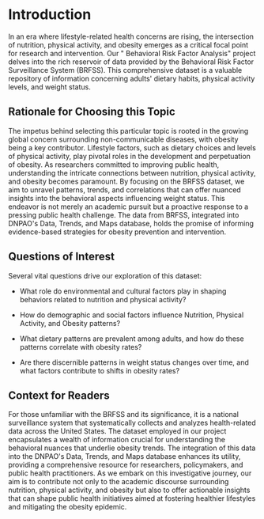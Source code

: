 # Introduction

In an era where lifestyle-related health concerns are rising, the intersection of nutrition, physical
activity, and obesity emerges as a critical focal point for research and intervention. Our &quot;
Behavioral Risk Factor Analysis&quot; project delves into the rich reservoir of data provided by the
Behavioral Risk Factor Surveillance System (BRFSS). This comprehensive dataset is a valuable
repository of information concerning adults&#39; dietary habits, physical activity levels, and weight
status.

## Rationale for Choosing this Topic

The impetus behind selecting this particular topic is rooted in the growing global concern
surrounding non-communicable diseases, with obesity being a key contributor. Lifestyle factors,
such as dietary choices and levels of physical activity, play pivotal roles in the development and
perpetuation of obesity. As researchers committed to improving public health, understanding the
intricate connections between nutrition, physical activity, and obesity becomes paramount.
By focusing on the BRFSS dataset, we aim to unravel patterns, trends, and correlations that can
offer nuanced insights into the behavioral aspects influencing weight status. This endeavor is not
merely an academic pursuit but a proactive response to a pressing public health challenge. The
data from BRFSS, integrated into DNPAO&#39;s Data, Trends, and Maps database, holds the promise
of informing evidence-based strategies for obesity prevention and intervention.

## Questions of Interest 

Several vital questions drive our exploration of this dataset:

  - What role do environmental and cultural factors play in shaping behaviors related to
nutrition and physical activity?

  - How do demographic and social factors influence Nutrition, Physical Activity, and
Obesity patterns?

  - What dietary patterns are prevalent among adults, and how do these patterns correlate
with obesity rates?

  - Are there discernible patterns in weight status changes over time, and what factors
contribute to shifts in obesity rates?


## Context for Readers 

For those unfamiliar with the BRFSS and its significance, it is a national surveillance system that
systematically collects and analyzes health-related data across the United States. The dataset
employed in our project encapsulates a wealth of information crucial for understanding the
behavioral nuances that underlie obesity trends. The integration of this data into the DNPAO&#39;s
Data, Trends, and Maps database enhances its utility, providing a comprehensive resource for
researchers, policymakers, and public health practitioners.
As we embark on this investigative journey, our aim is to contribute not only to the academic
discourse surrounding nutrition, physical activity, and obesity but also to offer actionable insights
that can shape public health initiatives aimed at fostering healthier lifestyles and mitigating the
obesity epidemic.
